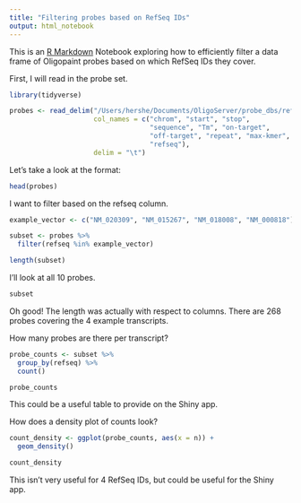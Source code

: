 ```yaml
---
title: "Filtering probes based on RefSeq IDs"
output: html_notebook
---
```


This is an [R Markdown](http://rmarkdown.rstudio.com) Notebook exploring how to efficiently filter a data frame of Oligopaint probes based on which RefSeq IDs they cover.

First, I will read in the probe set.
```r
library(tidyverse)

probes <- read_delim("/Users/hershe/Documents/OligoServer/probe_dbs/refseq_hg38_DNA-FISH_DB.csv",
                     col_names = c("chrom", "start", "stop", 
                                   "sequence", "Tm", "on-target",
                                   "off-target", "repeat", "max-kmer",
                                   "refseq"),
                     delim = "\t")

```

Let's take a look at the format:
```r
head(probes)
```

I want to filter based on the refseq column.
```r
example_vector <- c("NM_020309", "NM_015267", "NM_018008", "NM_000818")

subset <- probes %>%
  filter(refseq %in% example_vector)

length(subset)
```

I'll look at all 10 probes.
```r
subset
```

Oh good! The length was actually with respect to columns. There are 268 probes covering the 4 example transcripts.

How many probes are there per transcript?
```r
probe_counts <- subset %>%
  group_by(refseq) %>%
  count()

probe_counts
```

This could be a useful table to provide on the Shiny app.

How does a density plot of counts look?
```r
count_density <- ggplot(probe_counts, aes(x = n)) +
  geom_density()

count_density
```

This isn't very useful for 4 RefSeq IDs, but could be useful for the Shiny app.





